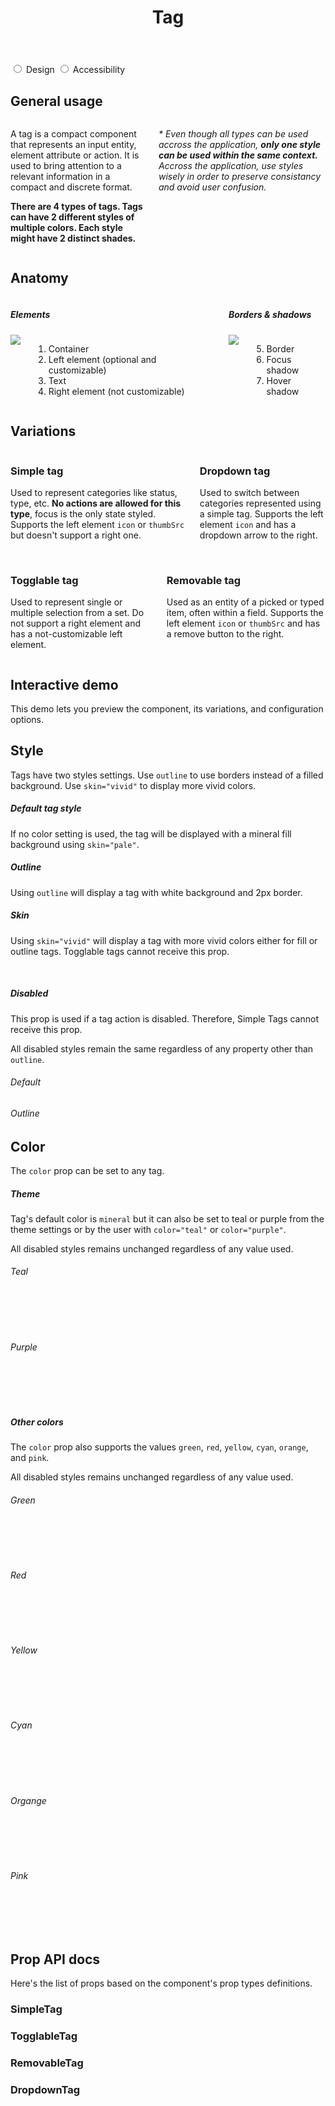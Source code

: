 

<Meta title="Components / Tag" component={SimpleTag} />

<header className="docs-title docs-title--with-tab">
  <div>
    <h1 class="docs-title__text">Tag</h1>
  </div>
</header>

<nav className="docs-content">
  <div class="simple-tab-wrapper"></div>
  <input className="simple-tab" type="radio" name="colors-tab" id="tab1" defaultChecked/>
  <label htmlFor="tab1">Design</label>

  <input className="simple-tab" type="radio" name="colors-tab" id="tab2" />
  <label htmlFor="tab2">Accessibility</label>
</nav>

<div class="simple-tab__content content1">
  <h2>General usage</h2>
  <div class="columns">
    <div class="column">
      <p>A tag is a compact component that represents an input entity, element attribute or action. It is used to bring attention to a relevant information in a compact and discrete format.</p> 
      <p><strong>There are 4 types of tags. Tags can have 2 different styles of multiple colors. Each style might have 2 distinct shades.</strong></p>
    </div>
    <div class="column">
      <p><em>* Even though all types can be used accross the application, <strong>only one style can be used within the same context.</strong> Accross the application, use styles wisely in order to preserve consistancy and avoid user confusion.</em></p>
    </div>
  </div>
  <h2>Anatomy</h2>
  <div class="columns">
    <div class="column">
      <h5>Elements</h5>
      <div class="columns">
        <div class="column is-half">
          <img src="docs/tag/anatomy.png"/>
        </div>
        <div class="column is-half">
          <ol>
            <li>Container</li>
            <li>Left element (optional and customizable)</li>
            <li>Text</li>
            <li>Right element (not customizable)</li>
          </ol>
        </div>
      </div>
    </div>
    <div class="column">
      <h5>Borders & shadows</h5>
      <div class="columns">
        <div class="column is-half">
          <img src="docs/tag/borders.png"/>
        </div>
        <div class="column is-half">
          <ol start="5">
            <li>Border</li>
            <li>Focus shadow</li>
            <li>Hover shadow</li>
          </ol>
        </div>
      </div>
    </div>
  </div>
  <h2>Variations</h2>
  <div>
    <div class="columns">
      <div class="column">
        <h3>Simple tag</h3>
        <p>Used to represent categories like status, type, etc. <strong>No actions are allowed for this type</strong>, focus is the only state styled. Supports the left element <code>icon</code> or <code>thumbSrc</code> but doesn't support a right one.</p>
        <SimpleTag text="Simple tag" />
        <SimpleTag text="Simple tag" icon={iconOptions[1]}/>
        <SimpleTag text="Simple tag" thumbSrc={thumbSrcOptions[1]} />
      </div>
      <div class="column">
        <h3>Dropdown tag</h3>
        <p>Used to switch between categories represented using a simple tag. Supports the left element <code>icon</code> and has a dropdown arrow to the right.<br /><br /></p>
        <DropdownTag text="Dropdown" />
        <DropdownTag text="Dropdown" icon={iconOptions[1]}/>
      </div>
    </div>
    <div class="columns">
      <div class="column">
        <h3>Togglable tag</h3>
        <p>Used to represent single or multiple selection from a set. Do not support a right element and has a not-customizable left element.</p>
        <TogglableTag text="Togglable" />
        <TogglableTag text="Togglable" isOn />
      </div>
      <div class="column">
        <h3>Removable tag</h3>
        <p>Used as an entity of a picked or typed item, often within a field. Supports the left element <code>icon</code> or <code>thumbSrc</code> and has a remove button to the right.</p>
        <RemovableTag text="Removable" />
        <RemovableTag text="Removable" icon={iconOptions[1]} />
        <RemovableTag text="Removable" thumbSrc={thumbSrcOptions[1]} />
      </div>
    </div>
  </div>
</div>

## Interactive demo
  This demo lets you preview the component, its variations, and configuration options.
  <TagPlayground />

## Style

Tags have two styles settings. Use `outline` to use borders instead of a filled background. Use `skin="vivid"` to display more vivid colors.

##### Default tag style
If no color setting is used, the tag will be displayed with a mineral fill background using `skin="pale"`.

<Preview>
  <Story name="Fill sample">
    <Fragment>
      <SimpleTag text="Simple tag" />
      <SimpleTag text="Simple tag" icon={iconOptions[2]} />
      <SimpleTag text="Simple tag" thumbSrc={thumbSrcOptions[1]} />
      <TogglableTag text="Togglable" />
      <TogglableTag text="Togg. isOn" isOn />
      <DropdownTag text="Dropdown" />
      <RemovableTag text="Removable" />
    </Fragment>
  </Story>
</Preview>

##### Outline
Using `outline` will display a tag with white background and 2px border.

<Preview>
  <Story name="Outline sample">
    <Fragment>
      <SimpleTag isOutline text="Simple tag" />
      <SimpleTag isOutline text="Simple tag" icon={iconOptions[2]} />
      <SimpleTag isOutline text="Simple tag" thumbSrc={thumbSrcOptions[1]} />
      <TogglableTag isOutline text="Togglable" />
      <TogglableTag isOutline text="Togg. isOn" isOn />
      <DropdownTag isOutline text="Dropdown" />
      <RemovableTag isOutline text="Removable" />
    </Fragment>
  </Story>
</Preview>

##### Skin
Using `skin="vivid"` will display a tag with more vivid colors either for fill or outline tags. Togglable tags cannot receive this prop.

<Preview>
  <Story name="Skin sample">
    <Fragment>
      <SimpleTag skin="vivid" text="Simple tag" />
      <SimpleTag skin="vivid" text="Simple tag" icon={iconOptions[2]} />
      <SimpleTag skin="vivid" text="Simple tag" thumbSrc={thumbSrcOptions[1]} />
      <DropdownTag skin="vivid" text="Dropdown" />
      <RemovableTag skin="vivid" text="Removable" />
      <br />
      <SimpleTag isOutline skin="vivid" text="Simple tag" />
      <SimpleTag isOutline skin="vivid" text="Simple tag" icon={iconOptions[2]} />
      <SimpleTag isOutline skin="vivid" text="Simple tag" thumbSrc={thumbSrcOptions[1]} />
      <DropdownTag isOutline skin="vivid" text="Dropdown" />
      <RemovableTag isOutline skin="vivid" text="Removable" />
    </Fragment>
  </Story>
</Preview>

##### Disabled
This prop is used if a tag action is disabled. Therefore, Simple Tags cannot receive this prop.

All disabled styles remain the same regardless of any property other than `outline`.

###### Default

<Preview>
  <Story name="Disabled sample">
    <Fragment>
      <TogglableTag disabled text="Togglable" />
      <TogglableTag disabled text="Togg. isOn" skin="vivid" color="mineral" icon="check" isOn />
      <DropdownTag disabled text="Dropdown" />
      <RemovableTag disabled text="Removable" />
    </Fragment>
  </Story>
</Preview>

###### Outline

<Preview>
  <Story name="Disabled outline sample">
    <Fragment>
      <TogglableTag disabled isOutline text="Togglable" />
      <TogglableTag disabled isOutline text="Togg. isOn" skin="vivid" color="mineral" icon="check" isOn />
      <DropdownTag disabled isOutline text="Dropdown" />
      <RemovableTag disabled isOutline text="Removable" />
    </Fragment>
  </Story>
</Preview>

## Color
The `color` prop can be set to any tag.

##### Theme
Tag's default color is `mineral` but it can also be set to teal or purple from the theme settings or by the user with `color="teal"` or `color="purple"`.

All disabled styles remains unchanged regardless of any value used.

###### Teal

<Preview>
  <Story name="Teal Theme Sample">
    <Fragment>
      <TogglableTag color="teal" text="Togglable" />
      <DropdownTag color="teal" text="Dropdown" icon="calendar" />
      <RemovableTag color="teal" text="Removable" removable />
      <SimpleTag color="teal" text="Simple tag" />
      <SimpleTag color="teal" text="Simple tag" icon={iconOptions[3]} />
      <SimpleTag color="teal" text="Simple tag" thumbSrc={thumbSrcOptions[1]} />
      <br />
      <TogglableTag color="teal" text="Togglable" isOn/>
      <DropdownTag color="teal" skin="vivid" text="Dropdown" icon="calendar"  />
      <RemovableTag color="teal" skin="vivid" text="Removable" />
      <SimpleTag color="teal" skin="vivid" text="Simple tag" />
      <SimpleTag color="teal" skin="vivid" text="Simple tag" icon={iconOptions[3]} />
      <SimpleTag color="teal" skin="vivid" text="Simple tag" thumbSrc={thumbSrcOptions[1]} />
      <br />
      <TogglableTag isOutline color="teal" text="Togglable" />
      <DropdownTag isOutline color="teal" text="Dropdown" icon="calendar" />
      <RemovableTag isOutline color="teal" text="Removable" />
      <SimpleTag isOutline color="teal" text="Simple tag" />
      <SimpleTag isOutline color="teal" text="Simple tag" icon="calendar"  />
      <SimpleTag isOutline color="teal" text="Simple tag" thumbSrc={thumbSrcOptions[1]} />
      <br /> 
      <TogglableTag isOutline color="teal" text="Togglable" isOn/>
      <DropdownTag isOutline color="teal" skin="vivid" text="Dropdown" icon="calendar" />
      <RemovableTag isOutline color="teal" skin="vivid" text="Removable" />
      <SimpleTag isOutline color="teal" skin="vivid" text="Simple tag" />
      <SimpleTag isOutline color="teal" skin="vivid" text="Simple tag" icon={iconOptions[3]} />
      <SimpleTag isOutline color="teal" skin="vivid" text="Simple tag" thumbSrc={thumbSrcOptions[1]} />
    </Fragment>
  </Story>
</Preview>

###### Purple

<Preview>
  <Story name="Purple Theme Sample">
    <Fragment>
      <TogglableTag color="purple" text="Togglable" />
      <DropdownTag color="purple" text="Dropdown" icon="calendar"  />
      <RemovableTag color="purple" text="Removable" />
      <SimpleTag color="purple" text="Simple tag" />
      <SimpleTag color="purple" text="Simple tag" icon={iconOptions[4]} />
      <SimpleTag color="purple" text="Simple tag" thumbSrc={thumbSrcOptions[1]} />
      <br />
      <TogglableTag color="purple" text="Togglable" isOn />
      <DropdownTag color="purple" skin="vivid" text="Dropdown" icon="calendar"  />
      <RemovableTag color="purple" skin="vivid" text="Removable" />
      <SimpleTag color="purple" skin="vivid" text="Simple tag" />
      <SimpleTag color="purple" skin="vivid" text="Simple tag" icon={iconOptions[4]} />
      <SimpleTag color="purple" skin="vivid" text="Simple tag" thumbSrc={thumbSrcOptions[1]} />
      <br />
      <TogglableTag isOutline color="purple" text="Togglable" />
      <DropdownTag isOutline color="purple" text="Dropdown" icon="calendar"  />
      <RemovableTag isOutline color="purple" text="Removable" />
      <SimpleTag isOutline color="purple" text="Simple tag" />
      <SimpleTag isOutline color="purple" text="Simple tag" icon={iconOptions[4]} />
      <SimpleTag isOutline color="purple" text="Simple tag" thumbSrc={thumbSrcOptions[1]} />
      <br /> 
      <TogglableTag isOutline color="purple" text="Togglable" isOn />
      <DropdownTag isOutline color="purple" skin="vivid" text="Dropdown" icon="calendar"  />
      <RemovableTag isOutline color="purple" skin="vivid" text="Removable" />
      <SimpleTag isOutline color="purple" skin="vivid" text="Simple tag" />
      <SimpleTag isOutline color="purple" skin="vivid" text="Simple tag" icon={iconOptions[4]} />
      <SimpleTag isOutline color="purple" skin="vivid" text="Simple tag" thumbSrc={thumbSrcOptions[1]} />
    </Fragment>
  </Story>
</Preview>

##### Other colors
The `color` prop also supports the values `green`, `red`, `yellow`, `cyan`, `orange`, and `pink`.

All disabled styles remains unchanged regardless of any value used.

###### Green

<Preview>
  <Story name="Green Theme Sample">
    <Fragment>
      <TogglableTag color="green" text="Togglable" />
      <DropdownTag color="green" text="Dropdown" icon="calendar"  />
      <RemovableTag color="green" text="Removable" />
      <SimpleTag color="green" text="Simple tag" />
      <SimpleTag color="green" text="Simple tag" icon={iconOptions[5]} />
      <SimpleTag color="green" text="Simple tag" thumbSrc={thumbSrcOptions[1]} />
      <br />
      <TogglableTag color="green" text="Togglable" isOn />
      <DropdownTag color="green" skin="vivid" text="Dropdown" icon="calendar"  />
      <RemovableTag color="green" skin="vivid" text="Removable" />
      <SimpleTag color="green" skin="vivid" text="Simple tag" />
      <SimpleTag color="green" skin="vivid" text="Simple tag" icon={iconOptions[5]} />
      <SimpleTag color="green" skin="vivid" text="Simple tag" thumbSrc={thumbSrcOptions[1]} />
      <br />
      <TogglableTag isOutline color="green" text="Togglable" />
      <DropdownTag isOutline color="green" text="Dropdown" icon="calendar"  />
      <RemovableTag isOutline color="green" text="Removable" />
      <SimpleTag isOutline color="green" text="Simple tag" />
      <SimpleTag isOutline color="green" text="Simple tag" icon={iconOptions[5]} />
      <SimpleTag isOutline color="green" text="Simple tag" thumbSrc={thumbSrcOptions[1]} />
      <br /> 
      <TogglableTag isOutline color="green" text="Togglable" isOn />
      <DropdownTag isOutline color="green" skin="vivid" text="Dropdown" icon="calendar"  />
      <RemovableTag isOutline color="green" skin="vivid" text="Removable" />
      <SimpleTag isOutline color="green" skin="vivid" text="Simple tag" />
      <SimpleTag isOutline color="green" skin="vivid" text="Simple tag" icon={iconOptions[5]} />
      <SimpleTag isOutline color="green" skin="vivid" text="Simple tag" thumbSrc={thumbSrcOptions[1]} />
    </Fragment>
  </Story>
</Preview>

###### Red

<Preview>
  <Story name="Red Theme Sample">
    <Fragment>
      <TogglableTag color="red" text="Togglable" />
      <DropdownTag color="red" text="Dropdown" icon="calendar" />
      <RemovableTag color="red" text="Removable" />
      <SimpleTag color="red" text="Simple tag" />
      <SimpleTag color="red" text="Simple tag" icon={iconOptions[6]} />
      <SimpleTag color="red" text="Simple tag" thumbSrc={thumbSrcOptions[1]} />
      <br />
      <TogglableTag color="red" text="Togglable" isOn />
      <DropdownTag color="red" skin="vivid" text="Dropdown" icon="calendar" />
      <RemovableTag color="red" skin="vivid" text="Removable" />
      <SimpleTag color="red" skin="vivid" text="Simple tag" />
      <SimpleTag color="red" skin="vivid" text="Simple tag" icon={iconOptions[6]} />
      <SimpleTag color="red" skin="vivid" text="Simple tag" thumbSrc={thumbSrcOptions[1]} />
      <br />
      <TogglableTag isOutline color="red" text="Togglable" />
      <DropdownTag isOutline color="red" text="Dropdown" icon="calendar" />
      <RemovableTag isOutline color="red" text="Removable" />
      <SimpleTag isOutline color="red" text="Simple tag" />
      <SimpleTag isOutline color="red" text="Simple tag" icon={iconOptions[6]} />
      <SimpleTag isOutline color="red" text="Simple tag" thumbSrc={thumbSrcOptions[1]} />
      <br /> 
      <TogglableTag isOutline color="red" text="Togglable" isOn />
      <DropdownTag isOutline color="red" skin="vivid" text="Dropdown" icon="calendar" />
      <RemovableTag isOutline color="red" skin="vivid" text="Removable" />
      <SimpleTag isOutline color="red" skin="vivid" text="Simple tag" />
      <SimpleTag isOutline color="red" skin="vivid" text="Simple tag" icon={iconOptions[6]} />
      <SimpleTag isOutline color="red" skin="vivid" text="Simple tag" thumbSrc={thumbSrcOptions[1]} />
    </Fragment>
  </Story>
</Preview>

###### Yellow

<Preview>
  <Story name="Yellow Theme Sample">
    <Fragment>
      <TogglableTag color="yellow" text="Togglable" />
      <DropdownTag color="yellow" text="Dropdown" icon="calendar" />
      <RemovableTag color="yellow" text="Removable" />
      <SimpleTag color="yellow" text="Simple tag" />
      <SimpleTag color="yellow" text="Simple tag" icon={iconOptions[7]} />
      <SimpleTag color="yellow" text="Simple tag" thumbSrc={thumbSrcOptions[1]} />
      <br />
      <TogglableTag color="yellow" text="Togglable" isOn />
      <DropdownTag color="yellow" skin="vivid" text="Dropdown" icon="calendar" />
      <RemovableTag color="yellow" skin="vivid" text="Removable" />
      <SimpleTag color="yellow" skin="vivid" text="Simple tag" />
      <SimpleTag color="yellow" skin="vivid" text="Simple tag" icon={iconOptions[7]} />
      <SimpleTag color="yellow" skin="vivid" text="Simple tag" thumbSrc={thumbSrcOptions[1]} />
      <br />
      <TogglableTag isOutline color="yellow" text="Togglable" />
      <DropdownTag isOutline color="yellow" text="Dropdown" icon="calendar" />
      <RemovableTag isOutline color="yellow" text="Removable" />
      <SimpleTag isOutline color="yellow" text="Simple tag" />
      <SimpleTag isOutline color="yellow" text="Simple tag" icon={iconOptions[7]} />
      <SimpleTag isOutline color="yellow" text="Simple tag" thumbSrc={thumbSrcOptions[1]} />
      <br /> 
      <TogglableTag isOutline color="yellow" text="Togglable" isOn />
      <DropdownTag isOutline color="yellow" skin="vivid" text="Dropdown" icon="calendar" />
      <RemovableTag isOutline color="yellow" skin="vivid" text="Removable" />
      <SimpleTag isOutline color="yellow" skin="vivid" text="Simple tag" />
      <SimpleTag isOutline color="yellow" skin="vivid" text="Simple tag" icon={iconOptions[7]} />
      <SimpleTag isOutline color="yellow" skin="vivid" text="Simple tag" thumbSrc={thumbSrcOptions[1]} />
    </Fragment>
  </Story>
</Preview>

###### Cyan

<Preview>
  <Story name="Cyan Theme Sample">
    <Fragment>
      <TogglableTag color="cyan" text="Togglable" />
      <DropdownTag color="cyan" text="Dropdown" icon="calendar" />
      <RemovableTag color="cyan" text="Removable" />
      <SimpleTag color="cyan" text="Simple tag" />
      <SimpleTag color="cyan" text="Simple tag" icon={iconOptions[8]} />
      <SimpleTag color="cyan" text="Simple tag" thumbSrc={thumbSrcOptions[1]} />
      <br />
      <TogglableTag color="cyan" text="Togglable" isOn />
      <DropdownTag color="cyan" skin="vivid" text="Dropdown" icon="calendar" />
      <RemovableTag color="cyan" skin="vivid" text="Removable" />
      <SimpleTag color="cyan" skin="vivid" text="Simple tag" />
      <SimpleTag color="cyan" skin="vivid" text="Simple tag" icon={iconOptions[8]} />
      <SimpleTag color="cyan" skin="vivid" text="Simple tag" thumbSrc={thumbSrcOptions[1]} />
      <br />
      <TogglableTag isOutline color="cyan" text="Togglable" />
      <DropdownTag isOutline color="cyan" text="Dropdown" icon="calendar" />
      <RemovableTag isOutline color="cyan" text="Removable" />
      <SimpleTag isOutline color="cyan" text="Simple tag" />
      <SimpleTag isOutline color="cyan" text="Simple tag" icon={iconOptions[8]} />
      <SimpleTag isOutline color="cyan" text="Simple tag" thumbSrc={thumbSrcOptions[1]} />
      <br /> 
      <TogglableTag isOutline color="cyan" text="Togglable" isOn />
      <DropdownTag isOutline color="cyan" skin="vivid" text="Dropdown" icon="calendar" />
      <RemovableTag isOutline color="cyan" skin="vivid" text="Removable" />
      <SimpleTag isOutline color="cyan" skin="vivid" text="Simple tag" />
      <SimpleTag isOutline color="cyan" skin="vivid" text="Simple tag" icon={iconOptions[8]} />
      <SimpleTag isOutline color="cyan" skin="vivid" text="Simple tag" thumbSrc={thumbSrcOptions[1]} />
    </Fragment>
  </Story>
</Preview>

###### Organge

<Preview>
  <Story name="Organge Theme Sample">
    <Fragment>
      <TogglableTag color="orange" text="Togglable" />
      <DropdownTag color="orange" text="Dropdown" icon="calendar" />
      <RemovableTag color="orange" text="Removable" />
      <SimpleTag color="orange" text="Simple tag" />
      <SimpleTag color="orange" text="Simple tag" icon={iconOptions[9]} />
      <SimpleTag color="orange" text="Simple tag" thumbSrc={thumbSrcOptions[1]} />
      <br />
      <TogglableTag color="orange" text="Togglable" isOn />
      <DropdownTag color="orange" skin="vivid" text="Dropdown" icon="calendar" />
      <RemovableTag color="orange" skin="vivid" text="Removable" />
      <SimpleTag color="orange" skin="vivid" text="Simple tag" />
      <SimpleTag color="orange" skin="vivid" text="Simple tag" icon={iconOptions[9]} />
      <SimpleTag color="orange" skin="vivid" text="Simple tag" thumbSrc={thumbSrcOptions[1]} />
      <br />
      <TogglableTag isOutline color="orange" text="Togglable" />
      <DropdownTag isOutline color="orange" text="Dropdown" icon="calendar" />
      <RemovableTag isOutline color="orange" text="Removable" />
      <SimpleTag isOutline color="orange" text="Simple tag" />
      <SimpleTag isOutline color="orange" text="Simple tag" icon={iconOptions[9]} />
      <SimpleTag isOutline color="orange" text="Simple tag" thumbSrc={thumbSrcOptions[1]} />
      <br /> 
      <TogglableTag isOutline color="orange" text="Togglable" isOn />
      <DropdownTag isOutline color="orange" skin="vivid" text="Dropdown" icon="calendar" />
      <RemovableTag isOutline color="orange" skin="vivid" text="Removable" />
      <SimpleTag isOutline color="orange" skin="vivid" text="Simple tag" />
      <SimpleTag isOutline color="orange" skin="vivid" text="Simple tag" icon={iconOptions[9]} />
      <SimpleTag isOutline color="orange" skin="vivid" text="Simple tag" thumbSrc={thumbSrcOptions[1]} />
    </Fragment>
  </Story>
</Preview>

###### Pink

<Preview>
  <Story name="Pink Theme Sample">
    <Fragment>
      <TogglableTag color="pink" text="Togglable" />
      <DropdownTag color="pink" text="Dropdown" icon="calendar" />
      <RemovableTag color="pink" text="Removable" removable />
      <SimpleTag color="pink" text="Simple tag" />
      <SimpleTag color="pink" text="Simple tag" icon={iconOptions[10]} />
      <SimpleTag color="pink" text="Simple tag" thumbSrc={thumbSrcOptions[1]} />
      <br />
      <TogglableTag color="pink" text="Togglable" isOn />
      <DropdownTag color="pink" skin="vivid" text="Dropdown" icon="calendar" />
      <RemovableTag color="pink" skin="vivid" text="Removable" />
      <SimpleTag color="pink" skin="vivid" text="Simple tag" />
      <SimpleTag color="pink" skin="vivid" text="Simple tag" icon={iconOptions[10]} />
      <SimpleTag color="pink" skin="vivid" text="Simple tag" thumbSrc={thumbSrcOptions[1]} />
      <br />
      <TogglableTag isOutline color="pink" text="Togglable" />
      <DropdownTag isOutline color="pink" text="Dropdown" icon="calendar" />
      <RemovableTag isOutline color="pink" text="Removable" />
      <SimpleTag isOutline color="pink" text="Simple tag" />
      <SimpleTag isOutline color="pink" text="Simple tag" icon={iconOptions[10]} />
      <SimpleTag isOutline color="pink" text="Simple tag" thumbSrc={thumbSrcOptions[1]} />
      <br /> 
      <TogglableTag isOutline color="pink" text="Togglable" isOn />
      <DropdownTag isOutline color="pink" skin="vivid" text="Dropdown" icon="calendar" />
      <RemovableTag isOutline color="pink" skin="vivid" text="Removable" />
      <SimpleTag isOutline color="pink" skin="vivid" text="Simple tag" />
      <SimpleTag isOutline color="pink" skin="vivid" text="Simple tag" icon={iconOptions[10]} />
      <SimpleTag isOutline color="pink" skin="vivid" text="Simple tag" thumbSrc={thumbSrcOptions[1]} />
    </Fragment>
  </Story>
</Preview>

## Prop API docs

Here's the list of props based on the component's prop types definitions.
### SimpleTag
<Props of={SimpleTag} />

### TogglableTag
<Props of={TogglableTag} />

### RemovableTag
<Props of={RemovableTag} />

### DropdownTag
<Props of={DropdownTag} />
